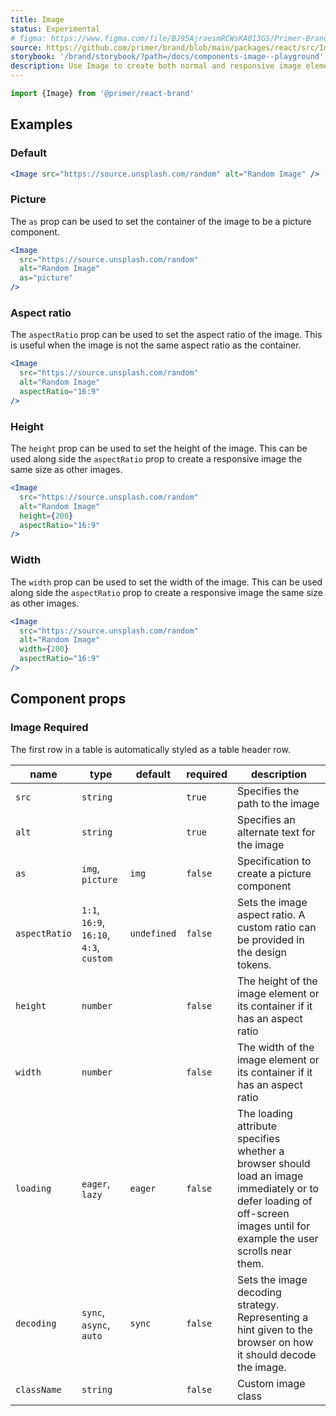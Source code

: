 ```yaml
---
title: Image
status: Experimental
# figma: https://www.figma.com/file/BJ95AjraesmRCWsKA013GS/Primer-Brand?node-id=539%3A14285&t=RJEWZhVUtrRQ0pKh-0
source: https://github.com/primer/brand/blob/main/packages/react/src/Image/Image.tsx
storybook: '/brand/storybook/?path=/docs/components-image--playground'
description: Use Image to create both normal and responsive image elements.
---
```



```js
import {Image} from '@primer/react-brand'
```

## Examples

### Default

```jsx live
<Image src="https://source.unsplash.com/random" alt="Random Image" />
```

### Picture

The `as` prop can be used to set the container of the image to be a picture component.

```jsx live
<Image
  src="https://source.unsplash.com/random"
  alt="Random Image"
  as="picture"
/>
```

### Aspect ratio

The `aspectRatio` prop can be used to set the aspect ratio of the image. This is useful when the image is not the same aspect ratio as the container.

```jsx live
<Image
  src="https://source.unsplash.com/random"
  alt="Random Image"
  aspectRatio="16:9"
/>
```

### Height

The `height` prop can be used to set the height of the image. This can be used along side the `aspectRatio` prop to create a responsive image the same size as other images.

```jsx live
<Image
  src="https://source.unsplash.com/random"
  alt="Random Image"
  height={200}
  aspectRatio="16:9"
/>
```

### Width

The `width` prop can be used to set the width of the image. This can be used along side the `aspectRatio` prop to create a responsive image the same size as other images.

```jsx live
<Image
  src="https://source.unsplash.com/random"
  alt="Random Image"
  width={200}
  aspectRatio="16:9"
/>
```

## Component props

### Image <Label>Required</Label>

The first row in a table is automatically styled as a table header row.

| name          | type                                    | default     | required | description                                                                                                                                                               |
| ------------- | --------------------------------------- | ----------- | -------- | ------------------------------------------------------------------------------------------------------------------------------------------------------------------------- |
| `src`         | `string`                                |             | `true`   | Specifies the path to the image                                                                                                                                           |
| `alt`         | `string`                                |             | `true`   | Specifies an alternate text for the image                                                                                                                                 |
| `as`          | `img`, `picture`                        | `img`       | `false`  | Specification to create a picture component                                                                                                                               |
| `aspectRatio` | `1:1`, `16:9`, `16:10`, `4:3`, `custom` | `undefined` | `false`  | Sets the image aspect ratio. A custom ratio can be provided in the design tokens.                                                                                         |
| `height`      | `number`                                |             | `false`  | The height of the image element or its container if it has an aspect ratio                                                                                                |
| `width`       | `number`                                |             | `false`  | The width of the image element or its container if it has an aspect ratio                                                                                                 |
| `loading`     | `eager`, `lazy`                         | `eager`     | `false`  | The loading attribute specifies whether a browser should load an image immediately or to defer loading of off-screen images until for example the user scrolls near them. |
| `decoding`    | `sync`, `async`, `auto`                 | `sync`      | `false`  | Sets the image decoding strategy. Representing a hint given to the browser on how it should decode the image.                                                             |
| `className`   | `string`                                |             | `false`  | Custom image class                                                                                                                                                        |
